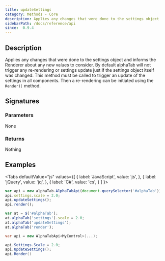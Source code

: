 ```yaml
---
title: updateSettings
category: Methods - Core
description: Applies any changes that were done to the settings object and informs the Renderer about any new values to consider.
sidebarPath: /docs/reference/api
since:  0.9.4
---
```



## Description
Applies any changes that were done to the settings object and informs the Renderer about any new values to consider.
By default alphaTab will not trigger any re-rendering or settings update just if the settings object itself was changed. This method must be called
to trigger an update of the settings in all components. Then a re-rendering can be initiated using the `Render()` method.

## Signatures

<TypeTable>
    <TypeRow type="js" name="function updateSettings()" />
    <TypeRow type="jquery" name="alphaTab('updateSettings')" />
    <TypeRow type="net" name="void UpdateSettings()" />
</TypeTable>

### Parameters
None

### Returns
Nothing

## Examples

<Tabs
  defaultValue="js"
  values={[
    { label: 'JavaScript', value: 'js', },
    { label: 'jQuery', value: 'jq', },
    { label: 'C#', value: 'cs', }
  ]
}>
<TabItem value="js">

```js
var api = new alphaTab.AlphaTabApi(document.querySelector('#alphaTab'));
api.settings.scale = 2.0;
api.updateSettings();
api.render();
```

</TabItem>
<TabItem value="jq">

```js
var at = $('#alphaTab');
at.alphaTab('settings').scale = 2.0;
at.alphaTab('updateSettings');
at.alphaTab('render');
```

</TabItem>
<TabItem value="cs">

```csharp
var api = new AlphaTabApi<MyControl>(...);

api.Settings.Scale = 2.0;
api.UpdateSettings();
api.Render()
```

</TabItem>
</Tabs>